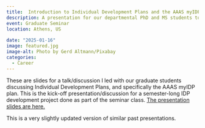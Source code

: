 ```yaml
---
title:  Introduction to Individual Development Plans and the AAAS myIDP
description: A presentation for our departmental PhD and MS students to kick off a semester-long IDP development 
event: Graduate Seminar
location: Athens, US
  
date: "2025-01-16"
image: featured.jpg
image-alt: Photo by Gerd Altmann/Pixabay
categories:
  - Career
---
```


These are slides for a talk/discussion I led with our graduate students discussing Individual Development Plans, and specifically the AAAS myIDP plan. This is the kick-off presentation/discussion for a semester-long IDP development project done as part of the seminar class. <a href="2025-01-idp-introduction.html" target="_blank">The presentation slides are here.</a>

This is a very slightly updated version of similar past presentations.
